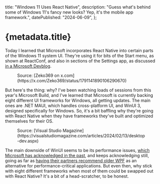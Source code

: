 

  title: "Windows 11 Uses React Native",
  description:
    "Guess what's behind some of Windows 11's fancy new looks? Yep, it's the mobile app framework.",
  datePublished: "2024-06-09",
};

# {metadata.title}

Today I learned that Microsoft incorporates React Native into certain parts of the Windows 11 system UI. They're using it for bits of the Start menu, as shown at ReactConf, and also in sections of the Settings app, as discussed [in a Microsoft Devblog](https://devblogs.microsoft.com/react-native/rnw-settings-win11/).

<Figure
  src={reactConfImg}
  alt="A presentation slide displayed at ReactConf shows a section of the Windows 11 Start menu, highlighting that parts of the system UI are built using React Native. The slide features the React Native logo and a screenshot of the Start menu with pinned apps and recommended items."
>
  Source: [Zeko369 on x.com](https://x.com/Zeko369/status/1791141890106290670)
</Figure>

But here's the thing: why? I've been watching loads of sessions from this year's Microsoft Build, and I've learned that Microsoft is currently backing eight different UI frameworks for Windows, all getting updates. The main ones are .NET MAUI, which handles cross-platform UI, and WinUI 3, designed specifically for Windows. So, it's a bit baffling why they're going with React Native when they have frameworks they've built and optimized themselves for their OS.

<Figure
  src={desktopUiImg}
  alt="A comparison chart outlining the features of eight different UI frameworks supported by Microsoft for Windows development, including .NET MAUI, Blazor Hybrid, React Native, UWP XAML, Win32, Windows Forms, WinUI 3, and WPF."
>
  Source: [Visual Studio
  Magazine](https://visualstudiomagazine.com/articles/2024/02/13/desktop-dev.aspx)
</Figure>

The main downside of WinUI seems to be its performance issues, [which Microsoft has acknowledged in the past](https://www.windowslatest.com/2021/11/19/microsoft-windows-11-winui-performance-focus/), and keeps acknowledging still, going as far as [having their partners recommend older WPF](https://youtube.com/clip/Ugkx2EXI90XkSXL34kcYtR6dTtC14bhdLUCV?si=UdQt06udOqPj7Fxl) as an alternative for performance-critical applications. But even then, why stick with eight different frameworks when most of them could be swapped out with React Native? It's a bit of a head-scratcher, to be honest.

<DatePublished dateTime={metadata.datePublished} />
